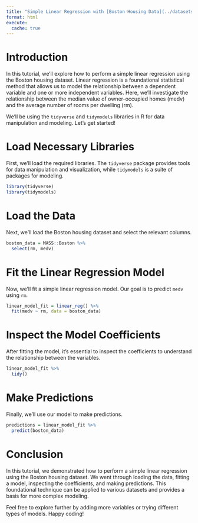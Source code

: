 ```yaml
---
title: "Simple Linear Regression with [Boston Housing Data](../datasets/boston.qmd)"
format: html
execute:
  cache: true
---
```


# Introduction

In this tutorial, we'll explore how to perform a simple linear regression using the Boston housing dataset. Linear regression is a foundational statistical method that allows us to model the relationship between a dependent variable and one or more independent variables. Here, we'll investigate the relationship between the median value of owner-occupied homes (medv) and the average number of rooms per dwelling (rm).

We'll be using the `tidyverse` and `tidymodels` libraries in R for data manipulation and modeling. Let's get started!

# Load Necessary Libraries

First, we'll load the required libraries. The `tidyverse` package provides tools for data manipulation and visualization, while `tidymodels` is a suite of packages for modeling. 

```r
library(tidyverse)
library(tidymodels)
```

# Load the Data

Next, we'll load the Boston housing dataset and select the relevant columns.

```r
boston_data = MASS::Boston %>%
  select(rm, medv)
```

# Fit the Linear Regression Model

Now, we'll fit a simple linear regression model. Our goal is to predict `medv` using `rm`.

```r
linear_model_fit = linear_reg() %>% 
  fit(medv ~ rm, data = boston_data)
```

# Inspect the Model Coefficients

After fitting the model, it's essential to inspect the coefficients to understand the relationship between the variables.

```r
linear_model_fit %>% 
  tidy()
```

# Make Predictions

Finally, we'll use our model to make predictions.

```r
predictions = linear_model_fit %>% 
  predict(boston_data)
```

# Conclusion

In this tutorial, we demonstrated how to perform a simple linear regression using the Boston housing dataset. We went through loading the data, fitting a model, inspecting the coefficients, and making predictions. This foundational technique can be applied to various datasets and provides a basis for more complex modeling.

Feel free to explore further by adding more variables or trying different types of models. Happy coding!
